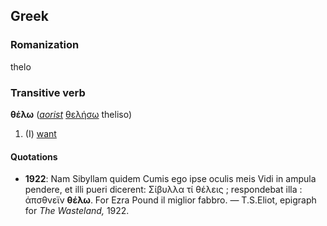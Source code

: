 ==Greek==
===Romanization===
thelo
===Transitive verb===
'''θέλω''' (''[[aorist]]'' [[θελήσω]] theliso)

#(I) [[want]]

====Quotations====
*'''1922''': Nam Sibyllam quidem Cumis ego ipse oculis meis Vidi in ampula pendere, et illi pueri dicerent: Σίβυλλα τί θέλεις ; respondebat illa : άπσθνεϊν '''θέλω'''. For Ezra Pound il miglior fabbro. &mdash; T.S.Eliot, epigraph for ''The Wasteland,'' 1922.